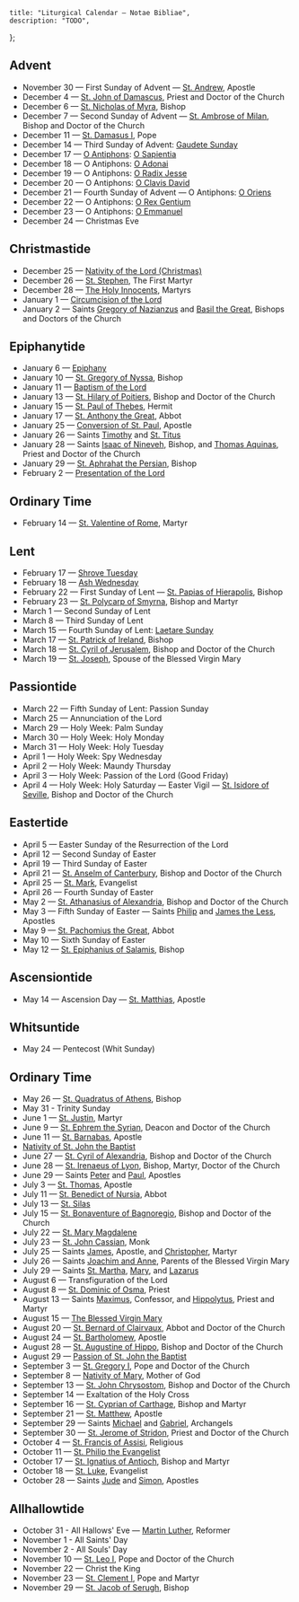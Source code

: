 	title: "Liturgical Calendar — Notae Bibliae",
	description: "TODO",
};

<Initial text="Liturgical Calendar" />

## Advent

- November 30 — First Sunday of Advent — [St. Andrew](/people/saints/apostles/andrew), Apostle
- December 4 — [St. John of Damascus](/people/saints/greek-fathers/john-of-damascus), Priest and Doctor of the Church
- December 6 — [St. Nicholas of Myra](/people/saints/early/nicholas-of-myra), Bishop
- December 7 — Second Sunday of Advent — [St. Ambrose of Milan](/people/saints/latin-fathers/ambrose-of-milan), Bishop and Doctor of the Church
- December 11 — [St. Damasus I](/people/saints/latin-fathers/damasus-of-rome), Pope
- December 14 — Third Sunday of Advent: [Gaudete Sunday](/liturgy/seasons/advent#gaudete-sunday)
- December 17 — [O Antiphons](/glossary/liturgical-terms#o-antiphons): [O Sapientia](/liturgy/music/chants/o-sapientia)
- December 18 — O Antiphons: [O Adonai](/liturgy/music/chants/o-adonai)
- December 19 — O Antiphons: [O Radix Jesse](/liturgy/music/chants/o-radix-jesse)
- December 20 — O Antiphons: [O Clavis David](/liturgy/music/chants/o-clavis-david)
- December 21 — Fourth Sunday of Advent — O Antiphons: [O Oriens](/liturgy/music/chants/o-oriens)
- December 22 — O Antiphons: [O Rex Gentium](/liturgy/music/chants/o-rex-gentium)
- December 23 — O Antiphons: [O Emmanuel](/liturgy/music/chants/o-emmanuel)
- December 24 — Christmas Eve

## Christmastide

- December 25 — [Nativity of the Lord (Christmas)](/liturgy/seasons/christmastide/christmas)
- December 26 — [St. Stephen](/people/saints/biblical/stephen), The First Martyr
- December 28 — [The Holy Innocents](/liturgy/seasons/christmastide/the-holy-innocents), Martyrs
- January 1 — [Circumcision of the Lord](/liturgy/seasons/christmastide/circumcision-of-the-lord)
- January 2 — Saints [Gregory of Nazianzus](/people/saints/cappadocian-fathers/gregory-of-nazianzus) and [Basil the Great](/people/saints/cappadocian-fathers/basil-the-great), Bishops and Doctors of the Church

## Epiphanytide

- January 6 — [Epiphany](/liturgy/seasons/epiphanytide/epiphany)
- January 10 — [St. Gregory of Nyssa](/people/saints/cappadocian-fathers/gregory-of-nyssa), Bishop
- January 11 — [Baptism of the Lord](/liturgy/seasons/epiphanytide/baptism-of-the-lord)
- January 13 — [St. Hilary of Poitiers](/people/saints/latin-fathers/hilary-of-poitiers), Bishop and Doctor of the Church
- January 15 — [St. Paul of Thebes](/people/saints/desert-fathers/paul-of-thebes), Hermit
- January 17 — [St. Anthony the Great](/people/saints/desert-fathers/anthony-the-great), Abbot
- January 25 — [Conversion of St. Paul](/people/saints/apostles/paul), Apostle
- January 26 — Saints [Timothy](/people/saints/biblical/timothy) and [St. Titus](/people/saints/biblical/titus)
- January 28 — Saints [Isaac of Nineveh](/people/saints/syriac-fathers/isaac-of-nineveh), Bishop, and [Thomas Aquinas](/people/saints/medieval/thomas-aquinas), Priest and Doctor of the Church
- January 29 — [St. Aphrahat the Persian](/people/saints/syriac-fathers/aphrahat-the-persian), Bishop
- February 2 — [Presentation of the Lord](/liturgy/seasons/epiphanytide/presentation-of-the-lord)

## Ordinary Time

- February 14 — [St. Valentine of Rome](/people/saints/early/valentine-of-rome), Martyr

## Lent

- February 17 — [Shrove Tuesday](/liturgy/seasons/lent#shrove-tuesday)
- February 18 — [Ash Wednesday](/liturgy/seasons/lent#ash-wednesday)
- February 22 — First Sunday of Lent — [St. Papias of Hierapolis](/people/saints/apostolic-fathers/papias-of-hierapolis), Bishop
- February 23 — [St. Polycarp of Smyrna](/people/saints/apostolic-fathers/polycarp-of-smyrna), Bishop and Martyr
- March 1 — Second Sunday of Lent
- March 8 — Third Sunday of Lent
- March 15 — Fourth Sunday of Lent: [Laetare Sunday](/liturgy/seasons/lent#laetare-sunday)
- March 17 — [St. Patrick of Ireland](/people/saints/early/patrick-of-ireland), Bishop
- March 18 — [St. Cyril of Jerusalem](/people/saints/greek-fathers/cyril-of-jerusalem), Bishop and Doctor of the Church
- March 19 — [St. Joseph](/people/saints/biblical/joseph), Spouse of the Blessed Virgin Mary

## Passiontide

- March 22 — Fifth Sunday of Lent: Passion Sunday
- March 25 — Annunciation of the Lord
- March 29 — Holy Week: Palm Sunday
- March 30 — Holy Week: Holy Monday
- March 31 — Holy Week: Holy Tuesday
- April 1 — Holy Week: Spy Wednesday
- April 2 — Holy Week: Maundy Thursday
- April 3 — Holy Week: Passion of the Lord (Good Friday)
- April 4 — Holy Week: Holy Saturday — Easter Vigil — [St. Isidore of Seville](/people/saints/latin-fathers/isidore-of-seville), Bishop and Doctor of the Church

## Eastertide

- April 5 — Easter Sunday of the Resurrection of the Lord
- April 12 — Second Sunday of Easter
- April 19 — Third Sunday of Easter
- April 21 — [St. Anselm of Canterbury](/people/saints/medieval/anselm-of-canterbury), Bishop and Doctor of the Church
- April 25 — [St. Mark](/people/saints/evangelists/mark), Evangelist
- April 26 — Fourth Sunday of Easter
- May 2 — [St. Athanasius of Alexandria](/people/saints/greek-fathers/athanasius-of-alexandria), Bishop and Doctor of the Church
- May 3 — Fifth Sunday of Easter — Saints [Philip](/people/saints/apostles/philip) and [James the Less](/people/saints/apostles/james-the-less), Apostles
- May 9 — [St. Pachomius the Great](/people/saints/desert-fathers/pachomius-the-great), Abbot
- May 10 — Sixth Sunday of Easter
- May 12 — [St. Epiphanius of Salamis](/people/saints/early/epiphanius-of-salamis), Bishop

## Ascensiontide

- May 14 — Ascension Day — [St. Matthias](/people/saints/apostles/matthias), Apostle

## Whitsuntide

- May 24 — Pentecost (Whit Sunday)

## Ordinary Time

- May 26 — [St. Quadratus of Athens](/people/saints/apostolic-fathers/quadratus-of-athens), Bishop
- May 31 - Trinity Sunday
- June 1 — [St. Justin](/people/saints/greek-fathers/justin-martyr), Martyr
- June 9 — [St. Ephrem the Syrian](/people/saints/syriac-fathers/ephrem-the-syrian), Deacon and Doctor of the Church
- June 11 — [St. Barnabas](/people/saints/apostles/barnabas), Apostle
- [Nativity of St. John the Baptist](/people/saints/biblical/john-the-baptist)
- June 27 — [St. Cyril of Alexandria](/people/saints/greek-fathers/cyril-of-alexandria), Bishop and Doctor of the Church
- June 28 — [St. Irenaeus of Lyon](/people/saints/greek-fathers/irenaeus-of-lyon), Bishop, Martyr, Doctor of the Church
- June 29 — Saints [Peter](/people/saints/apostles/peter) and [Paul](/people/saints/apostles/paul), Apostles
- July 3 — [St. Thomas](/people/saints/apostles/thomas), Apostle
- July 11 — [St. Benedict of Nursia](/people/saints/medieval/benedict-of-nursia), Abbot
- July 13 — [St. Silas](/people/saints/biblical/silas)
- July 15 — [St. Bonaventure of Bagnoregio](/people/saints/medieval/bonaventure-of-bagnoregio), Bishop and Doctor of the Church
- July 22 — [St. Mary Magdalene](/people/saints/biblical/mary-magdalene)
- July 23 — [St. John Cassian](/people/saints/early/john-cassian), Monk
- July 25 — Saints [James](/people/saints/apostles/james), Apostle, and [Christopher](/people/saints/early/christopher-of-lycia), Martyr
- July 26 — Saints [Joachim and Anne](/people/saints/biblical/joachim-and-anne), Parents of the Blessed Virgin Mary
- July 29 — Saints [St. Martha](/people/saints/biblical/martha), [Mary](/people/saints/biblical/mary-of-bethany), and [Lazarus](/people/saints/biblical/lazarus)
- August 6 — Transfiguration of the Lord
- August 8 — [St. Dominic of Osma](/people/saints/medieval/dominic-of-osma), Priest
- August 13 — Saints [Maximus](/people/saints/greek-fathers/maximus-the-confessor), Confessor, and [Hippolytus](/people/saints/early/hippolytus-of-rome), Priest and Martyr
- August 15 — [The Blessed Virgin Mary](/people/saints/biblical/mary)
- August 20 — [St. Bernard of Clairvaux](/people/saints/medieval/bernard-of-clairvaux), Abbot and Doctor of the Church
- August 24 — [St. Bartholomew](/people/saints/apostles/bartholomew), Apostle
- August 28 — [St. Augustine of Hippo](/people/saints/latin-fathers/augustine-of-hippo), Bishop and Doctor of the Church
- August 29 — [Passion of St. John the Baptist](/people/saints/biblical/john-the-baptist)
- September 3 — [St. Gregory I](/people/saints/latin-fathers/gregory-the-great), Pope and Doctor of the Church
- September 8 — [Nativity of Mary](/people/saints/biblical/mary), Mother of God
- September 13 — [St. John Chrysostom](/people/saints/greek-fathers/john-chrysostom), Bishop and Doctor of the Church
- September 14 — Exaltation of the Holy Cross
- September 16 — [St. Cyprian of Carthage](/people/saints/latin-fathers/cyprian-of-carthage), Bishop and Martyr
- September 21 — [St. Matthew](/people/saints/apostles/matthew), Apostle
- September 29 — Saints [Michael](/people/saints/angels/michael) and [Gabriel](/people/saints/angels/gabriel), Archangels
- September 30 — [St. Jerome of Stridon](/people/saints/latin-fathers/jerome-of-stridon), Priest and Doctor of the Church
- October 4 — [St. Francis of Assisi](/people/saints/medieval/francis-of-assisi), Religious
- October 11 — [St. Philip the Evangelist](/people/saints/biblical/philip-the-evangelist)
- October 17 — [St. Ignatius of Antioch](/people/saints/apostolic-fathers/ignatius-of-antioch), Bishop and Martyr
- October 18 — [St. Luke](/people/saints/evangelists/luke), Evangelist
- October 28 — Saints [Jude](/people/saints/apostles/jude) and [Simon](/people/saints/apostles/simon), Apostles

## Allhallowtide

- October 31 - All Hallows' Eve — [Martin Luther](/meditations/a-brief-history-of-the-reformation-part-3#martin-luther), Reformer
- November 1 - All Saints' Day
- November 2 - All Souls' Day
- November 10 — [St. Leo I](/people/saints/latin-fathers/leo-the-great), Pope and Doctor of the Church
- November 22 — Christ the King
- November 23 — [St. Clement I](/people/saints/apostolic-fathers/clement-of-rome), Pope and Martyr
- November 29 — [St. Jacob of Serugh](/people/saints/syriac-fathers/jacob-of-serugh), Bishop
